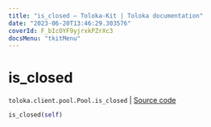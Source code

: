 ```yaml
---
title: "is_closed — Toloka-Kit | Toloka documentation"
date: "2023-06-20T13:46:29.303576"
coverId: F_bIcOYF9yjrxkPZrXc3
docsMenu: "tkitMenu"
---
```


# is_closed

`toloka.client.pool.Pool.is_closed` | [Source code](https://github.com/Toloka/toloka-kit/blob/v1.2.0/src/client/pool/__init__.py#L251)

```python
is_closed(self)
```